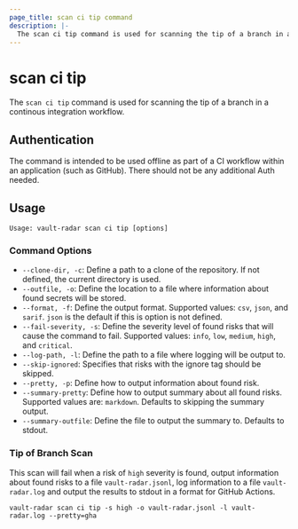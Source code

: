 ```yaml
---
page_title: scan ci tip command
description: |-
  The scan ci tip command is used for scanning the tip of a branch in a continous integration workflow.
---
```


# scan ci tip

The `scan ci tip` command is used for scanning the tip of a branch in a continous integration workflow.

## Authentication

The command is intended to be used offline as part of a CI workflow within an application (such as GitHub). There should not be any additional Auth needed.

## Usage

<CodeBlockConfig hideClipboard>

```plaintext
Usage: vault-radar scan ci tip [options]
```

</CodeBlockConfig>

### Command Options

- `--clone-dir, -c`: Define a path to a clone of the repository. If not defined, the current directory is used.
- `--outfile, -o`: Define the location to a file where information about found secrets will be stored.
- `--format, -f`: Define the output format. Supported values: `csv`, `json`, and `sarif`. `json` is the default if this is option is not defined.
- `--fail-severity, -s`: Define the severity level of found risks that will cause the command to fail. Supported values: `info`, `low`, `medium`, `high`, and `critical`. 
- `--log-path, -l`: Define the path to a file where logging will be output to.
- `--skip-ignored`: Specifies that risks with the ignore tag should be skipped.
- `--pretty, -p`: Define how to output information about found risk.
- `--summary-pretty`: Define how to output summary about all found risks. Supported values are: `markdown`. Defaults to skipping the summary output.
- `--summary-outfile`: Define the file to output the summary to. Defaults to stdout.

### Tip of Branch Scan
This scan will fail when a risk of `high` severity is found, output information about found risks to a file `vault-radar.jsonl`, log information to a file `vault-radar.log` and output the results to stdout in a format for GitHub Actions. 

<CodeBlockConfig hideClipboard>

```plaintext
vault-radar scan ci tip -s high -o vault-radar.jsonl -l vault-radar.log --pretty=gha
```

</CodeBlockConfig>
